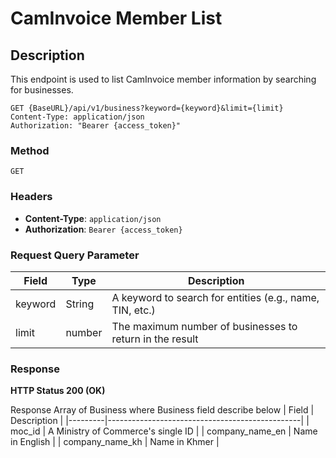 # CamInvoice Member List

## Description
This endpoint is used to list CamInvoice member information by searching for businesses.

```http
GET {BaseURL}/api/v1/business?keyword={keyword}&limit={limit}
Content-Type: application/json
Authorization: "Bearer {access_token}"
```

### Method 
`GET`

### Headers
- **Content-Type**: `application/json`
- **Authorization**: `Bearer {access_token}`


### Request Query Parameter
| Field            | Type    | Description                                      |
|------------------|---------|--------------------------------------------------|
| keyword        | String   | A keyword to search for entities (e.g., name, TIN, etc.)                    |
| limit           | number   | The maximum number of businesses to return in the result

### Response
**HTTP Status 200 (OK)**

Response Array of Business where Business field describe below
| Field   | Description                                    |
|---------|------------------------------------------------|
| moc_id  | A Ministry of Commerce's single ID |
| company_name_en  | Name in English |
| company_name_kh  | Name in Khmer |
